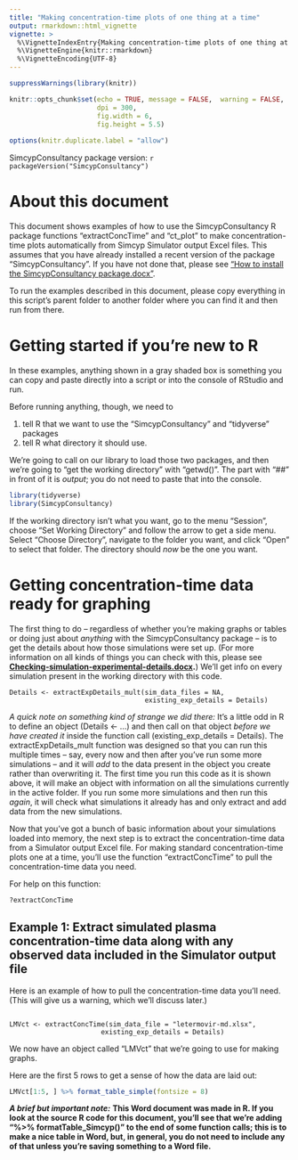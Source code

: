 ```yaml
---
title: "Making concentration-time plots of one thing at a time"
output: rmarkdown::html_vignette
vignette: >
  %\VignetteIndexEntry{Making concentration-time plots of one thing at a time}
  %\VignetteEngine{knitr::rmarkdown}
  %\VignetteEncoding{UTF-8}
---
```


```r

suppressWarnings(library(knitr))

knitr::opts_chunk$set(echo = TRUE, message = FALSE,  warning = FALSE, 
                      dpi = 300, 
                      fig.width = 6, 
                      fig.height = 5.5)
					  
options(knitr.duplicate.label = "allow")


```

SimcypConsultancy package version: `r packageVersion("SimcypConsultancy")`


# About this document 

This document shows examples of how to use the SimcypConsultancy R package functions "extractConcTime" and "ct_plot" to make concentration-time plots automatically from Simcyp Simulator output Excel files. This assumes that you have already installed a recent version of the package "SimcypConsultancy". If you have not done that, please see ["How to install the SimcypConsultancy package.docx"](https://certaragbr.sharepoint.com/:w:/r/sites/SimcypPBPKConsultRFiles/Simcyp%20PBPKConsult%20R%20Files/SimcypConsultancy%20function%20examples%20and%20instructions/How%20to%20install%20the%20SimcypConsultancy%20package.docx?d=wc063461e8efe59ddaf2dc4467e497a4d&csf=1&web=1&e=uIg9Fj). 

To run the examples described in this document, please copy everything in this script's parent folder to another folder where you can find it and then run from there.  

# Getting started if you're new to R 

In these examples, anything shown in a gray shaded box is something you can copy and paste directly into a script or into the console of RStudio and run. 

Before running anything, though, we need to 

1. tell R that we want to use the "SimcypConsultancy" and "tidyverse" packages 
2. tell R what directory it should use. 

We're going to call on our library to load those two packages, and then we're going to "get the working directory" with "getwd()". The part with "##" in front of it is *output*; you do not need to paste that into the console. 

```r
library(tidyverse)
library(SimcypConsultancy)

```

If the working directory isn't what you want, go to the menu "Session", choose "Set Working Directory" and follow the arrow to get a side menu. Select "Choose Directory", navigate to the folder you want, and click "Open" to select that folder. The directory should *now* be the one you want. 

# Getting concentration-time data ready for graphing 

The first thing to do -- regardless of whether you're making graphs or tables or doing just about *anything* with the SimcypConsultancy package  -- is to get the details about how those simulations were set up. (For more information on all kinds of things you can check with this, please see **[Checking-simulation-experimental-details.docx](https://certaragbr.sharepoint.com/:w:/r/sites/SimcypPBPKConsultRFiles/Simcyp%20PBPKConsult%20R%20Files/SimcypConsultancy%20function%20examples%20and%20instructions/Checking%20simulation%20experimental%20details/Checking-simulation-experimental-details.docx?d=w63d17d07c1824c10ae55f18d78ecd94f&csf=1&web=1&e=lr1dTt).**) We'll get info on every simulation present in the working directory with this code. 

```
Details <- extractExpDetails_mult(sim_data_files = NA, 
                                  existing_exp_details = Details) 
```

*A quick note on something kind of strange we did there:* It's a little odd in R to define an object (Details <- ...) and then call on that object *before we have created it* inside the function call (existing_exp_details = Details). The extractExpDetails_mult function was designed so that you can run this multiple times -- say, every now and then after you've run some more simulations -- and it will *add* to the data present in the object you create rather than overwriting it. The first time you run this code as it is shown above, it will make an object with information on all the simulations currently in the active folder. If you run some more simulations and then run this *again*, it will check what simulations it already has and only extract and add data from the new simulations. 

Now that you've got a bunch of basic information about your simulations loaded into memory, the next step is to extract the concentration-time data from a Simulator output Excel file. For making standard concentration-time plots one at a time, you'll use the function "extractConcTime" to pull the concentration-time data you need. 

For help on this function: 

```
?extractConcTime
```

## Example 1: Extract simulated plasma concentration-time data along with any observed data included in the Simulator output file 

Here is an example of how to pull the concentration-time data you'll need. (This will give us a warning, which we'll discuss later.) 

```

LMVct <- extractConcTime(sim_data_file = "letermovir-md.xlsx", 
                       existing_exp_details = Details)

```

We now have an object called "LMVct" that we're going to use for making graphs. 

Here are the first 5 rows to get a sense of how the data are laid out:  

```r
LMVct[1:5, ] %>% format_table_simple(fontsize = 8)
```

***A brief but important note:*** **This Word document was made in R. If you look at the source R code for this document, you’ll see that we’re adding "%>% formatTable_Simcyp()" to the end of some function calls; this is to make a nice table in Word, but, in general, you do not need to include any of that unless you're saving something to a Word file.**

